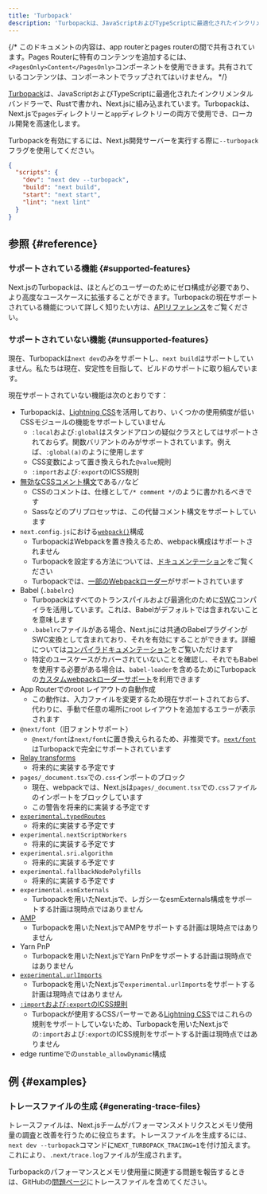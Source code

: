 ```yaml
---
title: 'Turbopack'
description: 'Turbopackは、JavaScriptおよびTypeScriptに最適化されたインクリメンタルバンドラーで、Rustで書かれ、Next.jsに組み込まれています。'
---
```


{/* このドキュメントの内容は、app routerとpages routerの間で共有されています。Pages Routerに特有のコンテンツを追加するには、`<PagesOnly>Content</PagesOnly>`コンポーネントを使用できます。共有されているコンテンツは、コンポーネントでラップされてはいけません。 */}

[Turbopack](https://turbo.build/pack)は、JavaScriptおよびTypeScriptに最適化されたインクリメンタルバンドラーで、Rustで書かれ、Next.jsに組み込まれています。Turbopackは、Next.jsで`pages`ディレクトリーと`app`ディレクトリーの両方で使用でき、ローカル開発を高速化します。

Turbopackを有効にするには、Next.js開発サーバーを実行する際に`--turbopack`フラグを使用してください。

```json title="package.json" highlight={3}
{
  "scripts": {
    "dev": "next dev --turbopack",
    "build": "next build",
    "start": "next start",
    "lint": "next lint"
  }
}
```

## 参照 {#reference}

### サポートされている機能 {#supported-features}

Next.jsのTurbopackは、ほとんどのユーザーのためにゼロ構成が必要であり、より高度なユースケースに拡張することができます。Turbopackの現在サポートされている機能について詳しく知りたい方は、[APIリファレンス](/docs/app/api-reference/config/next-config-js/turbo)をご覧ください。

### サポートされていない機能 {#unsupported-features}

現在、Turbopackは`next dev`のみをサポートし、`next build`はサポートしていません。私たちは現在、安定性を目指して、ビルドのサポートに取り組んでいます。

現在サポートされていない機能は次のとおりです：

- Turbopackは、[Lightning CSS](https://lightningcss.dev/)を活用しており、いくつかの使用頻度が低いCSSモジュールの機能をサポートしていません
  - `:local`および`:global`はスタンドアロンの疑似クラスとしてはサポートされておらず。関数バリアントのみがサポートされています。例えば、`:global(a)`のように使用します
  - CSS変数によって置き換えられた`@value`規則
  - `:import`および`:export`のICSS規則
- [無効なCSSコメント構文](https://stackoverflow.com/questions/51843506/are-double-slash-comments-valid-in-css)である`//`など
  - CSSのコメントは、仕様として`/* comment */`のように書かれるべきです
  - Sassなどのプリプロセッサは、この代替コメント構文をサポートしています
- `next.config.js`における[`webpack()`](/docs/app/api-reference/config/next-config-js/webpack)構成
  - TurbopackはWebpackを置き換えるため、webpack構成はサポートされません
  - Turbopackを設定する方法については、[ドキュメンテーション](/docs/app/api-reference/config/next-config-js/turbo)をご覧ください
  - Turbopackでは、[一部のWebpackローダー](/docs/app/api-reference/config/next-config-js/turbo#configuring-webpack-loaders)がサポートされています
- Babel (`.babelrc`)
  - Turbopackはすべてのトランスパイルおよび最適化のために[SWC](/docs/architecture/nextjs-compiler#why-swc)コンパイラを活用しています。これは、Babelがデフォルトでは含まれないことを意味します
  - `.babelrc`ファイルがある場合、Next.jsには共通のBabelプラグインがSWC変換として含まれており、それを有効にすることができます。詳細については[コンパイラドキュメンテーション](/docs/architecture/nextjs-compiler#supported-features)をご覧いただけます
  - 特定のユースケースがカバーされていないことを確認し、それでもBabelを使用する必要がある場合は、`babel-loader`を含めるためにTurbopackの[カスタムwebpackローダーサポート](/docs/app/api-reference/config/next-config-js/turbo#configuring-webpack-loaders)を利用できます
- App Routerでのroot レイアウトの自動作成
  - この動作は、入力ファイルを変更するため現在サポートされておらず、代わりに、手動で任意の場所にroot レイアウトを追加するエラーが表示されます
- `@next/font`（旧フォントサポート）
  - `@next/font`は`next/font`に置き換えられるため、非推奨です。[`next/font`](/docs/app/building-your-application/optimizing/fonts)はTurbopackで完全にサポートされています
- [Relay transforms](/docs/architecture/nextjs-compiler#relay)
  - 将来的に実装する予定です
- `pages/_document.tsx`での`.css`インポートのブロック
  - 現在、webpackでは、Next.jsは`pages/_document.tsx`での`.css`ファイルのインポートをブロックしています
  - この警告を将来的に実装する予定です
- [`experimental.typedRoutes`](/docs/app/api-reference/config/next-config-js/typedRoutes)
  - 将来的に実装する予定です
- `experimental.nextScriptWorkers`
  - 将来的に実装する予定です
- `experimental.sri.algorithm`
  - 将来的に実装する予定です
- `experimental.fallbackNodePolyfills`
  - 将来的に実装する予定です
- `experimental.esmExternals`
  - Turbopackを用いたNext.jsで、レガシーなesmExternals構成をサポートする計画は現時点ではありません
- [AMP](https://nextjs.org/docs/canary/pages/building-your-application/configuring/amp)
  - Turbopackを用いたNext.jsでAMPをサポートする計画は現時点ではありません
- Yarn PnP
  - Turbopackを用いたNext.jsでYarn PnPをサポートする計画は現時点ではありません
- [`experimental.urlImports`](/docs/app/api-reference/config/next-config-js/urlImports)
  - Turbopackを用いたNext.jsで`experimental.urlImports`をサポートする計画は現時点ではありません
- [`:import`および`:export`のICSS規則](https://github.com/css-modules/icss)
  - Turbopackが使用するCSSパーサーである[Lightning CSS](https://lightningcss.dev/css-modules.html)ではこれらの規則をサポートしていないため、Turbopackを用いたNext.jsでの`:import`および`:export`のICSS規則をサポートする計画は現時点ではありません
- edge runtimeでの`unstable_allowDynamic`構成

## 例 {#examples}

### トレースファイルの生成 {#generating-trace-files}

トレースファイルは、Next.jsチームがパフォーマンスメトリクスとメモリ使用量の調査と改善を行うために役立ちます。トレースファイルを生成するには、`next dev --turbopack`コマンドに`NEXT_TURBOPACK_TRACING=1`を付け加えます。これにより、`.next/trace.log`ファイルが生成されます。

Turbopackのパフォーマンスとメモリ使用量に関連する問題を報告するときは、GitHubの[問題ページ](https://github.com/vercel/next.js)にトレースファイルを含めてください。
